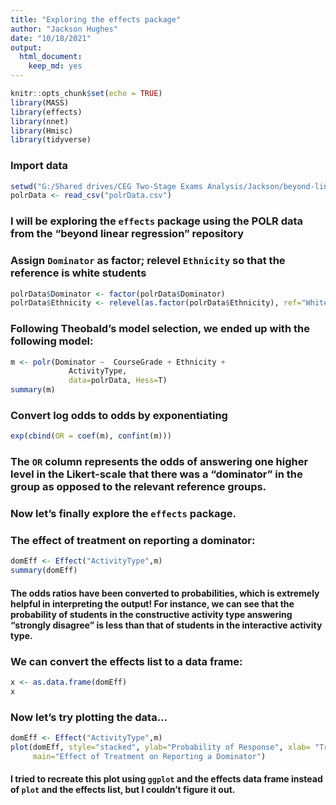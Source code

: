 ```yaml
---
title: "Exploring the effects package"
author: "Jackson Hughes"
date: "10/18/2021"
output: 
  html_document:
    keep_md: yes
---
```


```r
knitr::opts_chunk$set(echo = TRUE)
library(MASS)
library(effects)
library(nnet)
library(Hmisc)
library(tidyverse)
```

### Import data

```r
setwd("G:/Shared drives/CEG Two-Stage Exams Analysis/Jackson/beyond-linear-regression/BeyondLinearRegression/Proportional Odds Logistic Regression")
polrData <- read_csv("polrData.csv")
```

### I will be exploring the `effects` package using the POLR data from the "beyond linear regression" repository

### Assign `Dominator` as factor; relevel `Ethnicity` so that the reference is white students

```r
polrData$Dominator <- factor(polrData$Dominator)
polrData$Ethnicity <- relevel(as.factor(polrData$Ethnicity), ref="White")
```

### Following Theobald's model selection, we ended up with the following model:

```r
m <- polr(Dominator ~  CourseGrade + Ethnicity +
             ActivityType, 
             data=polrData, Hess=T)
summary(m)
```

### Convert log odds to odds by exponentiating

```r
exp(cbind(OR = coef(m), confint(m)))
```

### The `OR` column represents the odds of answering one higher level in the Likert-scale that there was a "dominator" in the group as opposed to the relevant reference groups.

### Now let's finally explore the `effects` package.
### The effect of treatment on reporting a dominator:

```r
domEff <- Effect("ActivityType",m)
summary(domEff)
```

#### The odds ratios have been converted to probabilities, which is extremely helpful in interpreting the output! For instance, we can see that the probability of students in the constructive activity type answering "strongly disagree" is less than that of students in the interactive activity type.

### We can convert the effects list to a data frame:

```r
x <- as.data.frame(domEff)
x
```

### Now let's try plotting the data...

```r
domEff <- Effect("ActivityType",m)
plot(domEff, style="stacked", ylab="Probability of Response", xlab= "Treatment", 
     main="Effect of Treatment on Reporting a Dominator")
```

#### I tried to recreate this plot using `ggplot` and the effects data frame instead of `plot` and the effects list, but I couldn't figure it out.

